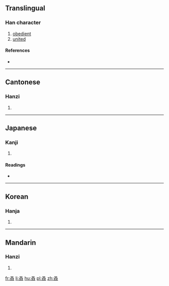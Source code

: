==Translingual==

===Han character===
{{Han char|rn=29|rad=又|as=04|sn=6|four=|canj=EEE,XEEE|ids=⿱又双}}

# [[obedient]]
# [[united]]

====References====
* {{Han ref|kx=0165.290|dkj=03139|dj=0376.110|hdz=10394.080|uh=53D2|ud=21458}}

----

==Cantonese==

===Hanzi===
{{yue-hanzi|jyut=[[joek6]]|y=yeuk6}}

# {{defn|lang=yue|sort=又04}}

----

==Japanese==

===Kanji===
{{ja-kanji|grade=|rs=又04}}

# {{defn|lang=ja|sort=又04}}

====Readings====
* {{ja-readings|on=[[じゃく]] (jaku), [[にゃく]] (nyaku)|kun=[[したがう]] (shitagau)}}

----

==Korean==

===Hanja===
{{ko-hanja|hangeul=약|rv=yak|mr=yak}}

# {{defn|lang=ko|sort=又04}}

----

==Mandarin==

===Hanzi===
{{cmn-hanzi|pin=[[lì]] ([[li4]]), [[ruò]] ([[ruo4]])|wg=li<sup>4</sup>, jo<sup>4</sup>}}

# {{defn|lang=cmn|sort=又04}}

[[fr:叒]]
[[li:叒]]
[[hu:叒]]
[[pl:叒]]
[[zh:叒]]